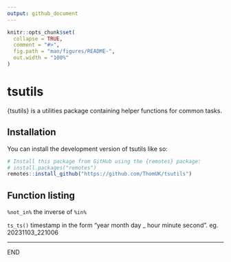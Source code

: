 ```yaml
---
output: github_document
---
```


<!-- README.md is generated from README.Rmd. Please edit that file -->

```r
knitr::opts_chunk$set(
  collapse = TRUE,
  comment = "#>",
  fig.path = "man/figures/README-",
  out.width = "100%"
)
```

# tsutils

{tsutils} is a utilities package containing helper functions for common tasks.

## Installation

You can install the development version of tsutils like so:

``` r
# Install this package from GitHub using the {remotes} package:
# install.packages("remotes")
remotes::install_github("https://github.com/ThomUK/tsutils")
```

## Function listing

`%not_in%` the inverse of `%in%`

`ts_ts()` timestamp in the form "year month day _ hour minute second". eg. 20231103_221006

---

END
